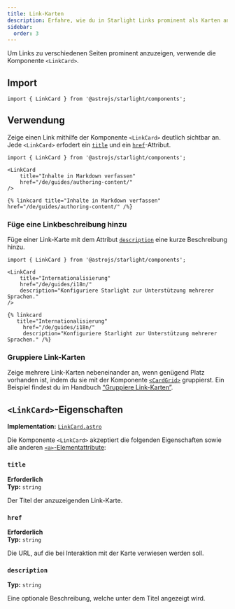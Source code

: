 ```yaml
---
title: Link-Karten
description: Erfahre, wie du in Starlight Links prominent als Karten anzeigst.
sidebar:
  order: 3
---
```



Um Links zu verschiedenen Seiten prominent anzuzeigen, verwende die Komponente `<LinkCard>`.


<Preview>

<LinkCard
	slot="preview"
	title="Starlight anpassen"
	description="Lerne, wie du deine Starlight-Website mit deinem Logo, eigenen Schriftarten, Landing-Page-Design und vielem mehr zu deiner eigenen machen kannst."
	href="/de/guides/customization/"
/>

</Preview>

## Import

```tsx
import { LinkCard } from '@astrojs/starlight/components';
```

## Verwendung

Zeige einen Link mithilfe der Komponente `<LinkCard>` deutlich sichtbar an.
Jede `<LinkCard>` erfodert ein [`title`](#title) und ein [`href`](#href)-Attribut.

<Preview>

```mdx
import { LinkCard } from '@astrojs/starlight/components';

<LinkCard
	title="Inhalte in Markdown verfassen"
	href="/de/guides/authoring-content/"
/>
```

<Fragment slot="markdoc">

```markdoc
{% linkcard title="Inhalte in Markdown verfassen" href="/de/guides/authoring-content/" /%}
```

</Fragment>

<LinkCard
	slot="preview"
	title="Inhalte in Markdown verfassen"
	href="/de/guides/authoring-content/"
/>

</Preview>

### Füge eine Linkbeschreibung hinzu

Füge einer Link-Karte mit dem Attribut [`description`](#description) eine kurze Beschreibung hinzu.

<Preview>

```mdx {6}
import { LinkCard } from '@astrojs/starlight/components';

<LinkCard
	title="Internationalisierung"
	href="/de/guides/i18n/"
	description="Konfiguriere Starlight zur Unterstützung mehrerer Sprachen."
/>
```

<Fragment slot="markdoc">

```markdoc {4}
{% linkcard
   title="Internationalisierung"
	 href="/de/guides/i18n/"
	 description="Konfiguriere Starlight zur Unterstützung mehrerer Sprachen." /%}
```

</Fragment>

<LinkCard
	slot="preview"
	title="Internationalisierung"
	href="/de/guides/i18n/"
	description="Konfiguriere Starlight zur Unterstützung mehrerer Sprachen."
/>

</Preview>

### Gruppiere Link-Karten

Zeige mehrere Link-Karten nebeneinander an, wenn genügend Platz vorhanden ist, indem du sie mit der Komponente [`<CardGrid>`](/de/components/card-grids/) gruppierst.
Ein Beispiel findest du im Handbuch [“Gruppiere Link-Karten”](/de/components/card-grids/#link-karten-gruppieren).

## `<LinkCard>`-Eigenschaften

**Implementation:** [`LinkCard.astro`](https://github.com/withastro/starlight/blob/main/packages/starlight/user-components/LinkCard.astro)

Die Komponente `<LinkCard>` akzeptiert die folgenden Eigenschaften sowie alle anderen [`<a>`-Elementattribute](https://developer.mozilla.org/en-US/docs/Web/HTML/Element/a):

### `title`

**Erforderlich**  
**Typ:** `string`

Der Titel der anzuzeigenden Link-Karte.

### `href`

**Erforderlich**  
**Typ:** `string`

Die URL, auf die bei Interaktion mit der Karte verwiesen werden soll.

### `description`

**Typ:** `string`

Eine optionale Beschreibung, welche unter dem Titel angezeigt wird.
